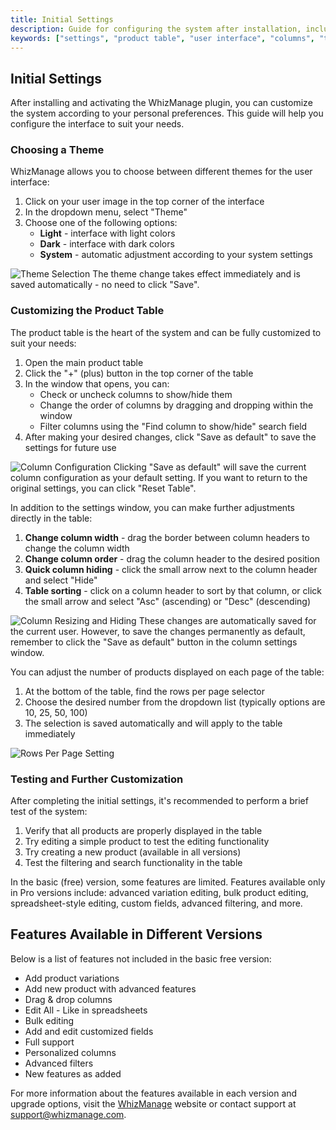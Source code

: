 ```yaml
---
title: Initial Settings
description: Guide for configuring the system after installation, including customizing the user interface and product table
keywords: ["settings", "product table", "user interface", "columns", "theme"]
---
```


## Initial Settings

After installing and activating the WhizManage plugin, you can customize the system according to your personal preferences. This guide will help you configure the interface to suit your needs.

### Choosing a Theme

WhizManage allows you to choose between different themes for the user interface:

<Step>
<StepItem title="Changing the Theme">

1. Click on your user image in the top corner of the interface
2. In the dropdown menu, select "Theme"
3. Choose one of the following options:
   - **Light** - interface with light colors
   - **Dark** - interface with dark colors
   - **System** - automatic adjustment according to your system settings

<img src="https://placehold.co/800x300?text=Theme+Selection" alt="Theme Selection" />

<Note title="Tip" type="info">
The theme change takes effect immediately and is saved automatically - no need to click "Save".
</Note>
</StepItem>
</Step>

### Customizing the Product Table

The product table is the heart of the system and can be fully customized to suit your needs:

<Step>
<StepItem title="Customizing Table Columns">

1. Open the main product table
2. Click the "+" (plus) button in the top corner of the table
3. In the window that opens, you can:
   - Check or uncheck columns to show/hide them
   - Change the order of columns by dragging and dropping within the window
   - Filter columns using the "Find column to show/hide" search field
4. After making your desired changes, click "Save as default" to save the settings for future use

<img src="https://placehold.co/800x300?text=Column+Configuration" alt="Column Configuration" />

<Note title="Important" type="info">
Clicking "Save as default" will save the current column configuration as your default setting. If you want to return to the original settings, you can click "Reset Table".
</Note>
</StepItem>

<StepItem title="Changing Column Size and Order">

In addition to the settings window, you can make further adjustments directly in the table:

1. **Change column width** - drag the border between column headers to change the column width
2. **Change column order** - drag the column header to the desired position
3. **Quick column hiding** - click the small arrow next to the column header and select "Hide"
4. **Table sorting** - click on a column header to sort by that column, or click the small arrow and select "Asc" (ascending) or "Desc" (descending)

<img src="https://placehold.co/800x300?text=Column+Resizing+and+Hiding" alt="Column Resizing and Hiding" />

<Note title="Tip" type="info">
These changes are automatically saved for the current user. However, to save the changes permanently as default, remember to click the "Save as default" button in the column settings window.
</Note>
</StepItem>

<StepItem title="Setting Rows Per Page">

You can adjust the number of products displayed on each page of the table:

1. At the bottom of the table, find the rows per page selector
2. Choose the desired number from the dropdown list (typically options are 10, 25, 50, 100)
3. The selection is saved automatically and will apply to the table immediately

<img src="https://placehold.co/800x300?text=Rows+Per+Page+Setting" alt="Rows Per Page Setting" />
</StepItem>
</Step>

### Testing and Further Customization

After completing the initial settings, it's recommended to perform a brief test of the system:

<Step>
<StepItem title="System Testing">

1. Verify that all products are properly displayed in the table
2. Try editing a simple product to test the editing functionality
3. Try creating a new product (available in all versions)
4. Test the filtering and search functionality in the table

<Note title="Note" type="info">
In the basic (free) version, some features are limited. Features available only in Pro versions include: advanced variation editing, bulk product editing, spreadsheet-style editing, custom fields, advanced filtering, and more.
</Note>
</StepItem>
</Step>

## Features Available in Different Versions

<Note title="Information" type="info">
Below is a list of features not included in the basic free version:

- Add product variations
- Add new product with advanced features
- Drag & drop columns
- Edit All - Like in spreadsheets
- Bulk editing
- Add and edit customized fields
- Full support
- Personalized columns
- Advanced filters
- New features as added
</Note>

For more information about the features available in each version and upgrade options, visit the [WhizManage](https://whizmanage.com) website or contact support at support@whizmanage.com.